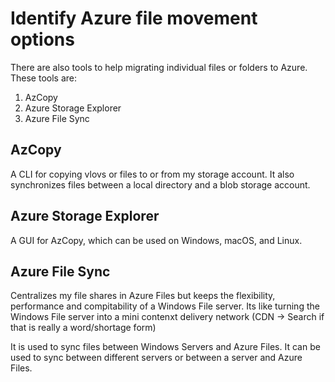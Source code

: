 # Identify Azure file movement options

There are also tools to help migrating individual files or folders to Azure. These tools are:

1. AzCopy
2. Azure Storage Explorer
3. Azure File Sync

## AzCopy

A CLI for copying vlovs or files to or from my storage account. It also synchronizes files between a local directory and a blob storage account.

## Azure Storage Explorer

A GUI for AzCopy, which can be used on Windows, macOS, and Linux.

## Azure File Sync

Centralizes my file shares in Azure Files but keeps the flexibility, performance and compitability of a Windows File server.
Its like turning the Windows File server into a mini contenxt delivery network (CDN -> Search if that is really a word/shortage form)

It is used to sync files between Windows Servers and Azure Files. It can be used to sync between different servers or between a server and Azure Files.
